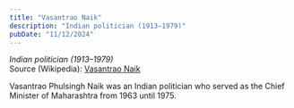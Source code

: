 ```yaml
---
title: "Vasantrao Naik"
description: "Indian politician (1913–1979)"
pubDate: "11/12/2024"
---
```


*Indian politician (1913–1979)*  
Source (Wikipedia): [Vasantrao Naik][1]

Vasantrao Phulsingh Naik was an Indian politician who served as the Chief Minister of Maharashtra from 1963 until 1975.

[1]: https://en.wikipedia.org/wiki/Vasantrao_Naik
